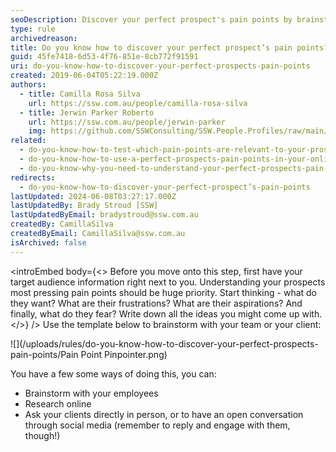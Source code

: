 ```yaml
---
seoDescription: Discover your perfect prospect's pain points by brainstorming with your team or client using a template, researching online, and asking clients directly through social media.
type: rule
archivedreason:
title: Do you know how to discover your perfect prospect’s pain points?
guid: 45fe7418-6d53-4f76-851e-8cb772f91591
uri: do-you-know-how-to-discover-your-perfect-prospects-pain-points
created: 2019-06-04T05:22:19.000Z
authors:
  - title: Camilla Rosa Silva
    url: https://ssw.com.au/people/camilla-rosa-silva
  - title: Jerwin Parker Roberto
    url: https://ssw.com.au/people/jerwin-parker
    img: https://github.com/SSWConsulting/SSW.People.Profiles/raw/main/Jerwin-Parker/Images/Jerwin-Parker-Profile.jpg
related:
  - do-you-know-how-to-test-which-pain-points-are-relevant-to-your-prospect
  - do-you-know-how-to-use-a-perfect-prospects-pain-points-in-your-online-marketing
  - do-you-know-why-you-need-to-understand-your-perfect-prospects-pain-points
redirects:
  - do-you-know-how-to-discover-your-perfect-prospect’s-pain-points
lastUpdated: 2024-06-08T03:27:17.000Z
lastUpdatedBy: Brady Stroud [SSW]
lastUpdatedByEmail: bradystroud@ssw.com.au
createdBy: CamillaSilva
createdByEmail: CamillaSilva@ssw.com.au
isArchived: false
---
```


<introEmbed
  body={<>
Before you move onto this step, first have your target audience information right next to you. Understanding your prospects most pressing pain points should be huge priority.
Start thinking - what do they want? What are their frustrations? What are their aspirations? And finally, what do they fear? Write down all the ideas you might come up with.
  </>}
/>
Use the template below to brainstorm with your team or your client:

![](/uploads/rules/do-you-know-how-to-discover-your-perfect-prospects-pain-points/Pain Point Pinpointer.png)

You have a few some ways of doing this, you can:

- Brainstorm with your employees
- Research online
- Ask your clients directly in person, or to have an open conversation through social media (remember to reply and engage with them, though!)
